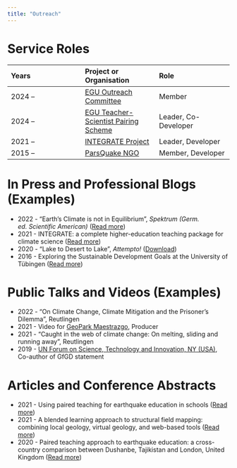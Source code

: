 ```yaml
---
title: "Outreach"
---
```


# Service Roles

| Years | Project or Organisation | Role |
| :-- | :-- | :-- |
| 2024 -- | [EGU Outreach Committee](https://www.egu.eu/outreach/) | Member |
| 2024 -- | [EGU Teacher-Scientist Pairing Scheme](https://www.egu.eu/news/1205/egus-teacher-scientist-pairing-scheme-2025-apply-now-to-co-create-a-video-lesson-for-schools/) | Leader, Co-Developer |
| 2021 -- | [INTEGRATE Project](http://integrate.mutz.science) | Leader, Developer |
| 2015 -- | [ParsQuake NGO](https://parsquake.org/) | Member, Developer |


# In Press and Professional Blogs (Examples)

* 2022 - "Earth’s Climate is not in Equilibrium", *Spektrum (Germ. ed. Scientific American)* ([Read more](https://www.spektrum.de/news/palaeoklima-das-erdklima-ist-definitiv-nicht-im-gleichgewicht/2073378))
* 2021 - INTEGRATE: a complete higher-education teaching package for climate science ([Read more](https://blogs.egu.eu/geolog/2021/07/09/introducing-inetgrate-a-complete-higher-education-teaching-package-for-climate-science/))
* 2020 - "Lake to Desert to Lake", *Attempto!* ([Download](files/attempto_AppelMutz.pdf))
* 2016 - Exploring the Sustainable Development Goals at the University of Tübingen ([Read more](https://blogs.egu.eu/network/gfgd/2016/02/08/guest-blog-exploring-the-sustainable-development-goals-at-the-university-of-tubingen-germany/))

# Public Talks and Videos (Examples)

* 2022 - “On Climate Change, Climate Mitigation and the Prisoner's Dilemma", Reutlingen
* 2021 - Video for [GeoPark Maestrazgo](https://geoparques.es/en/portfolio_page/maestrazgo-en/), Producer
* 2021 - “Caught in the web of climate change: On melting, sliding and running away”, Reutlingen
* 2019 - [UN Forum on Science, Technology and Innovation, NY (USA)](https://drive.google.com/file/d/1rpEx8PtRWS38KoznPGlGt7k911X1WrmS/view), Co-author of GfGD statement



# Articles and Conference Abstracts

* 2021 - Using paired teaching for earthquake education in schools ([Read more](https://gc.copernicus.org/articles/4/281/2021/))
* 2021 - A blended learning approach to structural field mapping: combining local geology, virtual geology, and web-based tools ([Read more](https://doi.org/10.5194/egusphere-egu21-3581))
* 2020 - Paired teaching approach to earthquake education: a cross-country comparison between Dushanbe, Tajikistan and London, United Kingdom ([Read more](https://doi.org/10.5194/egusphere-egu2020-11230))

